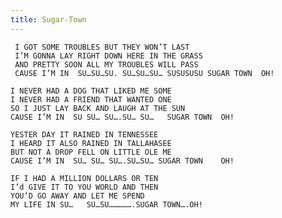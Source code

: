 ```yaml
---
title: Sugar-Town
---
```


```
 I GOT SOME TROUBLES BUT THEY WON’T LAST
 I’M GONNA LAY RIGHT DOWN HERE IN THE GRASS
 AND PRETTY SOON ALL MY TROUBLES WILL PASS
 CAUSE I’M IN  SU…SU…SU. SU…SU…SU… SUSUSUSU SUGAR TOWN  OH!
 
I NEVER HAD A DOG THAT LIKED ME SOME
I NEVER HAD A FRIEND THAT WANTED ONE
SO I JUST LAY BACK AND LAUGH AT THE SUN
CAUSE I’M IN  SU SU… SU….SU… SU…   SUGAR TOWN  OH!

YESTER DAY IT RAINED IN TENNESSEE 
I HEARD IT ALSO RAINED IN TALLAHASEE
BUT NOT A DROP FELL ON LITTLE OLE ME
CAUSE I’M IN  SU… SU… SU….SU…SU… SUGAR TOWN    OH!

IF I HAD A MILLION DOLLARS OR TEN
I’d GIVE IT TO YOU WORLD AND THEN
YOU’D GO AWAY AND LET ME SPEND
MY LIFE IN SU…   SU…SU…………….SUGAR TOWN….OH!
```
